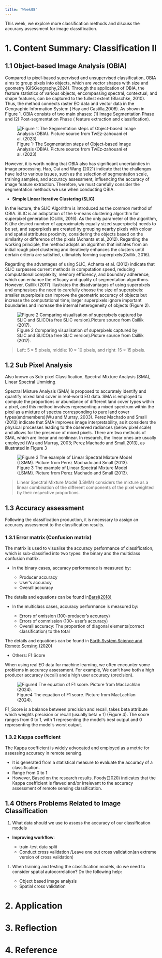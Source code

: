 ```yaml
---
title: "Week08"
---
```

This week, we explore more classification methods and discuss the accuracy assessment for image classification.

# 1. Content Summary: Classification II {.unnumbered}

## 1.1 Object-based Image Analysis (OBIA) {.unnumbered}

Compared to pixel-based supervised and unsupervised classification, OBIA aims to group pixels into objects, which are vector shapes with size and geometry (GISGeography,2024). Through the application of OBIA, the feature statistics of various objects, encompassing spectral, contextual, and shape features, can be captured to the fullest extent (Blaschke, 2010). Thus, the method connects raster EO data and vector data in the Geographic Information System ( Hay and Castilla,2008). As shown in Figure 1, OBIA consists of two main phases: (1) Image Segmentation Phase and (2) Post-segmentation Phase ( feature extraction and classification). 


![Figure 1: The Segmentation steps of Object-based Image Analysis (OBIA). Picture source from TwEz-zahouani et al. (2023)](source/week08/Segmentation steps.jpg)

However, it is worth noting that OBIA also has significant uncertainties in image processing. Hao, Cui and Wang (2021) indicate that the challenges have led to various issues, such as the selection of segmentation scale, training samples, and accuracy assessment, influencing the accuracy of image feature extraction. Therefore, we must carefully consider the segmentation methods we use when conducting OBIA.

-   **Simple Linear Iterative Clustering (SLIC)**

In the lecture, the SLIC Algorithm is introduced as the common method of OBIA. SLIC is an adaptation of the k-means clustering algorithm for superpixel generation (Csillik, 2016). As the only parameter of the algorithm, K (the desired number of approximately equally sized superpixels) needs to be set, and superpixels are created by grouping nearby pixels with colour and spatial attributes proximity, considering the objects based on the similarity or difference of the pixels (Achanta et al.,2012). Regarding the working principle, the method adopts an algorithm that initiates from an initial rough pixel clustering and iteratively enhances the clusters until certain criteria are satisfied, ultimately forming superpixels(Csillik, 2016).

Regarding the advantages of using SLIC, Achanta et al. (2012) indicate that SLIC surpasses current methods in computation speed, reducing computational complexity, memory efficiency, and boundary adherence, which can enhance the efficacy and quality of segmentation algorithms. However, Csillik (2017) illustrates the disadvantages of using superpixels and emphasises the need to carefully choose the size of superpixels: smaller superpixels can improve the geometric accuracy of objects but increase the computational time; larger superpixels ignore important boundaries and increase the internal heterogeneity of objects (Figure 2).

![Figure 2  Comparing visualisation of superpixels captured by SLIC and SLICO(a free SLIC version).Picture source from Csillik (2017).](source/week08/SLIC.jpg)

> Left:  5 × 5 pixels, middle: 10 × 10 pixels, and right: 15 × 15 pixels.

## 1.2 Sub Pixel Analysis  {.unnumbered}

Also known as Sub-pixel Classification, Spectral Mixture Analysis (SMA), Linear Spectral Unmixing.

Spectral Mixture Analysis (SMA) is proposed to accurately identify and quantify mixed land cover in real-world EO data. SMA is employed to compute the proportions or abundance of different land cover types within a pixel, and this method involves representing a mixed spectrum within the pixel as a mixture of spectra corresponding to pure land cover types(endmembers)(Wu and Murray, 2003). Perez Machado and Small (2013) indicate that SMA improves image interpretability, as it considers the physical processes leading to the observed radiances (below pixel scale) and allows for the presence of mixed pixels. There are two methods of SMA, which are linear and nonlinear. In research, the linear ones are usually employed (Wu and Murray, 2003; Perez Machado and Small,2013), as illustrated in Figure 3


![Figure 3 The example of Linear Spectral Mixture Model (LSMM). Picture from Perez Machado and Small (2013).](source/week08/LSMM.png)

>  Linear Spectral Mixture Model (LSMM)  considers the mixture as a linear combination of the different components of the pixel weighted by their respective proportions. 

## 1.3 Accuracy assessment {.unnumbered}

Following the classification production, it is necessary to assign an accuracy assessment to the classification results. 

### 1.3.1 Error matrix (Confusion matrix) {.unnumbered}

The matrix is used to visualise the accuracy performance of classification, which is sub-classified into two types: the binary and the multiclass confusion matrix. 

-  In the binary cases, accuracy performance is measured by:

    + Producer accuracy
    + User’s accuracy 
    + Overall accuracy

The details and  equations can  be found in[Barsi(2018)](https://isprs-archives.copernicus.org/articles/XLII-3/61/2018/isprs-archives-XLII-3-61-2018.pdf) 

-  In the multiclass cases, accuracy performance is measured by:

    + Errors of omission (100-producer's accuracy)
    + Errors of commission (100- user's accuracy)
    + Overall accuracy: The proportion of diagonal elements(correct classification) to the total

The details and  equations can  be found in [Earth System Science and Remote Sensing (2020)](https://medium.com/@wenzhao.li1989/accuracy-assessment-d164e492274b) 

- Others: F1 Score

When using real EO data for machine learning, we often encounter some problems in accuracy assessment. For example, We can't have both a high producer accuracy (recall) and a high user accuracy (precision).

![Figure4 The equation of F1 score. Picture from MacLachlan (2024).](source/week08/F1.png)

F1_Score is a balance between precision and recall, takes beta attribute which weights precision or recall (usually beta = 1) (Figure 4). The socre ranges from 0 to 1, with 1 representing the model’s best output and 0 representing the model’s worst output.

### 1.3.2 Kappa coefficient {.unnumbered}

The Kappa coefficient is widely advocated and employed as a metric for assessing accuracy in remote sensing.

-  It is generated from a statistical measure to evaluate the accuracy of a classification.
-  Range from 0 to 1
-  However, Based on the research results. Foody(2020) indicates that the Kappa coefficient is flawed and/or irrelevant to the accuracy assessment of remote sensing classification.

## 1.4 Others Problems Related to Image Classification {.unnumbered}
1. What data should we use to assess the accuracy of our classification models
-   **Improving workflow**:

    + train-test data split
    + Conduct cross validation /Leave one out cross validation(an extreme version of cross validation)

1. When training and testing the classification models, do we need to consider spatial autocorrelation? Do the following help:

    + Object based image analysis
    + Spatial cross validation

# 2. Application {.unnumbered}

# 3. Reflection {.unnumbered}

# 4. Reference {.unnumbered}
